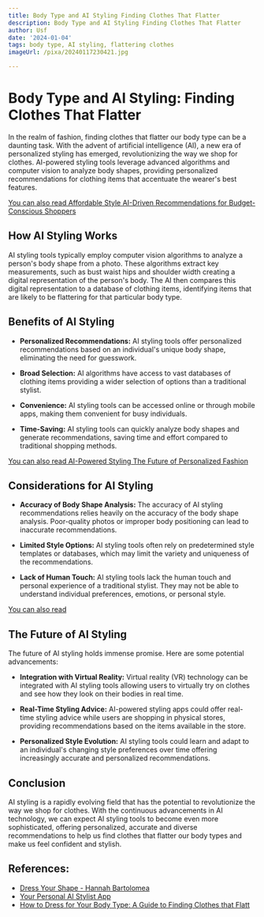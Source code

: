 ```yaml
---
title: Body Type and AI Styling Finding Clothes That Flatter
description: Body Type and AI Styling Finding Clothes That Flatter
author: Usf
date: '2024-01-04'
tags: body type, AI styling, flattering clothes
imageUrl: /pixa/20240117230421.jpg

---
```

#  Body Type  and AI  Styling: Finding  Clothes That Flatter

In the realm of fashion,  finding clothes that flatter our body type can be a daunting task.  With the advent of artificial intelligence (AI), a new era  of personalized styling has emerged, revolutionizing the way we shop for clothes.  AI-powered styling tools leverage advanced algorithms and computer vision to analyze body shapes, providing personalized recommendations  for clothing items that accentuate the wearer's  best features.

[You can also read Affordable Style AI-Driven Recommendations for Budget-Conscious Shoppers](Affordable%20Style%20AI-Driven%20Recommendations%20for%20Budget-Conscious%20Shoppers)


## How  AI Styling Works

AI styling tools typically employ computer vision  algorithms to analyze a person's body shape from a photo.  These algorithms extract key measurements, such as bust waist  hips and shoulder width creating a digital representation of the  person's body. The  AI then compares this digital representation to a database of  clothing items, identifying items that are likely to be flattering for that particular body  type.

## Benefits of AI  Styling

* **Personalized Recommendations:** AI styling tools offer personalized recommendations based on  an individual's unique body shape, eliminating the need for guesswork.

* **Broad Selection:** AI algorithms have access to vast databases of  clothing items providing a  wider selection of options than a traditional stylist.

*  **Convenience:** AI styling  tools can be accessed online or through mobile  apps, making them convenient for busy individuals.

* **Time-Saving:**  AI styling tools can quickly analyze  body  shapes and generate recommendations, saving time and effort compared to  traditional shopping methods.

[You can  also read AI-Powered Styling The Future of Personalized Fashion](AI-Powered%20Styling%20The%20Future%20of%20Personalized%20Fashion)


## Considerations for AI Styling

* **Accuracy of Body Shape Analysis:** The accuracy  of AI styling  recommendations relies heavily on the  accuracy of the body shape analysis. Poor-quality photos or improper body positioning can lead to inaccurate recommendations.

* **Limited Style Options:** AI styling tools often rely on predetermined style templates or databases, which may limit the variety and uniqueness of the recommendations.

* **Lack of Human Touch:** AI styling tools lack the human touch and personal experience of a traditional stylist. They may not  be able to understand individual preferences, emotions, or personal style.

[You can also read ]()


## The Future  of AI Styling

The future  of AI styling holds immense promise. Here are some potential advancements:

* **Integration  with Virtual Reality:** Virtual reality (VR) technology can be integrated with AI styling tools allowing users to virtually try on clothes and  see how they look on their bodies in  real time.

* **Real-Time Styling Advice:** AI-powered  styling apps could offer real-time styling advice while users are shopping in physical stores, providing recommendations based on the  items available in the store.

* **Personalized Style Evolution:**  AI styling tools could learn and  adapt to an individual's changing style preferences over time  offering  increasingly accurate and personalized recommendations.

## Conclusion

AI styling is  a rapidly evolving field that has the potential to revolutionize the way we shop for  clothes. With the continuous advancements in AI technology, we can expect AI  styling  tools to become even more sophisticated, offering personalized, accurate and diverse recommendations to help us find clothes that flatter our body types and make us feel confident and  stylish.

## References:
- [Dress Your Shape - Hannah Bartolomea](https://hannahbartolomea.com/projects/dress-your-shape)
- [Your Personal AI Stylist App](https://styledna.ai/)
- [How to Dress for Your Body Type: A Guide to Finding Clothes that Flatt](https://www.printing-ai.com/blogs/apparel-and-fashion/how-to-dress-for-your-body-type-a-guide-to-finding-clothes-that-flatter-you)
